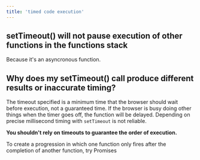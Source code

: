 ```yaml
---
title: 'timed code execution'
---
```


## setTimeout() will not pause execution of other functions in the functions stack

Because it's an asyncronous function.

## Why does my setTimeout() call produce different results or inaccurate timing?

The timeout specified is a minimum time that the browser should wait before execution, not a guaranteed time. 
If the browser is busy doing other things when the timer goes off, the function will be delayed. 
Depending on precise millisecond timing with `setTimeout` is not reliable.

**You shouldn't rely on timeouts to guarantee the order of execution.**

To create a progression in which one function only fires after the completion of another function, try Promises